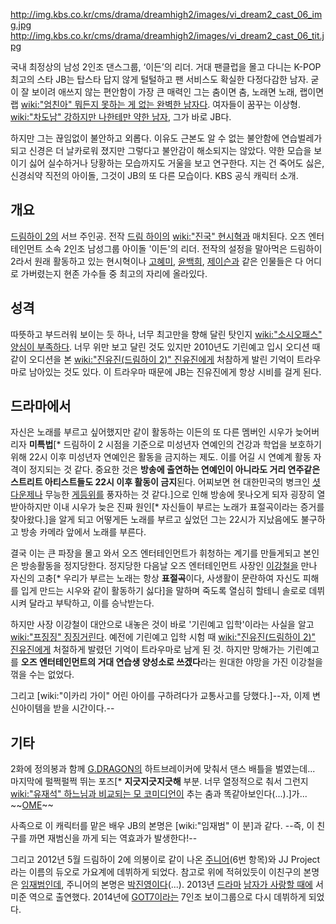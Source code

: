http://img.kbs.co.kr/cms/drama/dreamhigh2/images/vi_dream2_cast_06_img.jpg
http://img.kbs.co.kr/cms/drama/dreamhigh2/images/vi_dream2_cast_06_tit.jpg


국내 최정상의 남성 2인조 댄스그룹, ‘이든’의 리더. 
거대 팬클럽을 몰고 다니는 K-POP 최고의 스타 JB는 탑스타 답지 않게 털털하고 팬 서비스도 확실한 다정다감한 남자. 굳이 잘 보이려 애쓰지 않는 편안함이 가장 큰 매력인 그는 춤이면 춤, 노래면 노래, 랩이면 랩 [[wiki:"엄친아" 뭐든지 못하는 게 없는 완벽한 남자]]다. 여자들이 꿈꾸는 이상형. [[wiki:"차도남" 강하지만 나한테만 약한 남자]], 그가 바로 JB다.

하지만 그는 끊임없이 불안하고 외롭다. 
이유도 근본도 알 수 없는 불안함에 연습벌레가 되고 신경은 더 날카로워 졌지만 그렇다고 불안감이 해소되지는 않았다. 약한 모습을 보이기 싫어 실수하거나 당황하는 모습까지도 거울을 보고 연구한다. 지는 건 죽어도 싫은, 신경쇠약 직전의 아이돌, 그것이 JB의 또 다른 모습이다.
KBS 공식 캐릭터 소개.



== 개요 ==

[[드림하이 2]]의 서브 주인공. 전작 [[드림 하이]]의 [[wiki:"진국" 현시혁]]과 매치된다.
오즈 엔터테인먼트 소속 2인조 남성그룹 아이돌 '이든'의 리더. 전작의 설정을 말아먹은 드림하이 2라서 원래 활동하고 있는 현시혁이나 [[고혜미]], [[윤백희]], [[제이슨]]과 같은 인물들은 다 어디로 가버렸는지 현존 가수들 중 최고의 자리에 올라있다.



== 성격 ==
따뜻하고 부드러워 보이는 듯 하나, 너무 최고만을 향해 달린 탓인지 [[wiki:"소시오패스" 양심이 부족]]하다. 너무 위만 보고 달린 것도 있지만 2010년도 기린예고 입시 오디션 때 같이 오디션을 본 [[wiki:"진유진(드림하이 2)" 진유진]]에게 처참하게 발린 기억이 트라우마로 남아있는 것도 있다. 이 트라우마 때문에 JB는 진유진에게 항상 시비를 걸게 된다.


== 드라마에서 ==
자신은 노래를 부르고 싶어했지만 같이 활동하는 이든의 또 다른 멤버인 시우가 늦어버리자 '''미특법'''[* 드림하이 2 시점을 기준으로 미성년자 연예인의 건강과 학업을 보호하기 위해 22시 이후 미성년자 연예인은 활동을 금지하는 제도. 이를 어길 시 연예계 활동 자격이 정지되는 것 같다. 중요한 것은 '''방송에 출연하는 연예인이 아니라도 거리 연주같은 스트리트 아티스트들도 22시 이후 활동이 금지'''된다. 어찌보면 현 대한민국의 병크인 [[셧다운제]]나 무능한 [[게등위]]를 풍자하는 것 같다.]으로 인해 방송에 못나오게 되자 굉장히 열받아하지만 이내 시우가 늦은 진짜 원인[* 자신들이 부르는 노래가 표절곡이라는 증거를 찾아왔다.]을 알게 되고 어떻게든 노래를 부르고 싶었던 그는 22시가 지났음에도 불구하고 방송 카메라 앞에서 노래를 부른다.

결국 이는 큰 파장을 몰고 와서 오즈 엔터테인먼트가 휘청하는 계기를 만들게되고 본인은 방송활동을 정지당한다. 정지당한 다음날 오즈 엔터테인먼트 사장인 [[이강철]]을 만나 자신의 고충[* 우리가 부르는 노래는 항상 '''표절곡'''이다, 사생활이 문란하여 자신도 피해를 입게 만드는 시우와 같이 활동하기 싫다]을 말하며 죽도록 열심히 할테니 솔로로 데뷔시켜 달라고 부탁하고, 이를 승낙받는다.

하지만 사장 이강철이 대안으로 내놓은 것이 바로 '기린예고 입학'이라는 사실을 알고 [[wiki:"프징징" 징징거린다]]. 예전에 기린예고 입학 시험 때 [[wiki:"진유진(드림하이 2)" 진유진]]에게 처절하게 발렸던 기억이 트라우마로 남게 된 것. 하지만 망해가는 기린예고를 '''오즈 엔터테인먼트의 거대 연습생 양성소로 쓰겠다'''라는 원대한 야망을 가진 이강철을 꺾을 수는 없었다.

그리고 [wiki:"이카리 가이" 어린 아이를 구하려다가 교통사고를 당했다.]--자, 이제 변신아이템을 받을 시간이다.--

== 기타 ==

2화에 정의봉과 함께 [[G.DRAGON]]의 하트브레이커에 맞춰서 댄스 배틀을 벌였는데... 마지막에 펄쩍펄쩍 뛰는 포즈[* '''지긋지긋지긋해''' 부분. 너무 열정적으로 춰서 그런지 [[wiki:"유재석" 하느님과 비교되는 모 코미디언]]이 추는 춤과 똑같아보인다(...).]가... ~~[[OME]]~~

사족으로 이 캐릭터를 맡은 배우 JB의 본명은 [wiki:"임재범" 이 분]과 같다. --즉, 이 친구를 까면 재범신을 까게 되는 역효과가 발생한다!--

그리고 2012년 5월 드림하이 2에 의봉이로 같이 나온 [[주니어]](6번 항목)와 JJ Project라는 이름의 듀오로 가요계에 데뷔하게 되었다. 참고로 위에 적혀있듯이 이친구의 본명은 [[임재범]]인데, 주니어의 본명은 [[박진영]]이다(...). 2013년 [[드라마]] [[남자가 사랑할 때]]에 서미준 역으로 출연했다. 2014년에 [[GOT7]]이라는 7인조 보이그룹으로 다시 데뷔하게 되었다.
